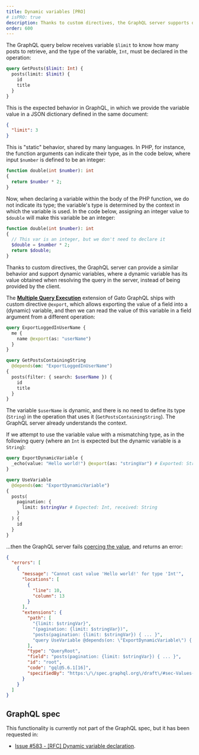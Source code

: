 ```yaml
---
title: Dynamic variables [PRO]
# isPRO: true
description: Thanks to custom directives, the GraphQL server supports dynamic variables, where a dynamic variable has its value obtained when resolving the query in the server (whereas a static variable has its value provided by the client).
order: 600
---
```


The GraphQL query below receives variable `$limit` to know how many posts to retrieve, and the type of the variable, `Int`, must be declared in the operation:

```graphql
query GetPosts($limit: Int) {
  posts(limit: $limit) {
    id
    title
  }
}
```

This is the expected behavior in GraphQL, in which we provide the variable value in a JSON dictionary defined in the same document:

```json
{
  "limit": 3
}
```

This is "static" behavior, shared by many languages. In PHP, for instance, the function arguments can indicate their type, as in the code below, where input `$number` is defined to be an integer:

```php
function double(int $number): int
{
  return $number * 2;
}
```

Now, when declaring a variable within the body of the PHP function, we do not indicate its type; the variable's type is determined by the context in which the variable is used. In the code below, assigning an integer value to `$double` will make this variable be an integer:

```php
function double(int $number): int
{
  // This var is an integer, but we don't need to declare it
  $double = $number * 2;
  return $double;
}
```

Thanks to custom directives, the GraphQL server can provide a similar behavior and support dynamic variables, where a dynamic variable has its value obtained when resolving the query in the server, instead of being provided by the client.

The **[Multiple Query Execution](/extensions-reference/multiple-query-execution)** extension of Gato GraphQL ships with custom directive `@export`, which allows exporting the value of a field into a (dynamic) variable, and then we can read the value of this variable in a field argument from a different operation:

```graphql
query ExportLoggedInUserName {
  me {
    name @export(as: "userName")
  }
}

query GetPostsContainingString
  @depends(on: "ExportLoggedInUserName")
{
  posts(filter: { search: $userName }) {
    id
    title
  }
}
```

The variable `$userName` is dynamic, and there is no need to define its type (`String`) in the operation that uses it (`GetPostsContainingString`). The GraphQL server already understands the context.

If we attempt to use the variable value with a mismatching type, as in the following query (where an `Int` is expected but the dynamic variable is a `String`):

```graphql
query ExportDynamicVariable {
  _echo(value: "Hello world!") @export(as: "stringVar") # Exported: String
}

query UseVariable
  @depends(on: "ExportDynamicVariable")
{
  posts(
    pagination: {
      limit: $stringVar # Expected: Int, received: String
    }
  ) {
    id
  }
}
```

...then the GraphQL server fails [coercing the value](https://spec.graphql.org/draft/#sec-Coercing-Variable-Values), and returns an error:

```json
{
  "errors": [
    {
      "message": "Cannot cast value 'Hello world!' for type 'Int'",
      "locations": [
        {
          "line": 10,
          "column": 13
        }
      ],
      "extensions": {
        "path": [
          "{limit: $stringVar}",
          "(pagination: {limit: $stringVar})",
          "posts(pagination: {limit: $stringVar}) { ... }",
          "query UseVariable @depends(on: \"ExportDynamicVariable\") { ... }"
        ],
        "type": "QueryRoot",
        "field": "posts(pagination: {limit: $stringVar}) { ... }",
        "id": "root",
        "code": "gql@5.6.1[16]",
        "specifiedBy": "https:\/\/spec.graphql.org\/draft\/#sec-Values-of-Correct-Type"
      }
    }
  ]
}
```

## GraphQL spec

This functionality is currently not part of the GraphQL spec, but it has been requested in:

- <a href="https://github.com/graphql/graphql-spec/issues/583" target="_blank">Issue #583 - [RFC] Dynamic variable declaration</a>.
